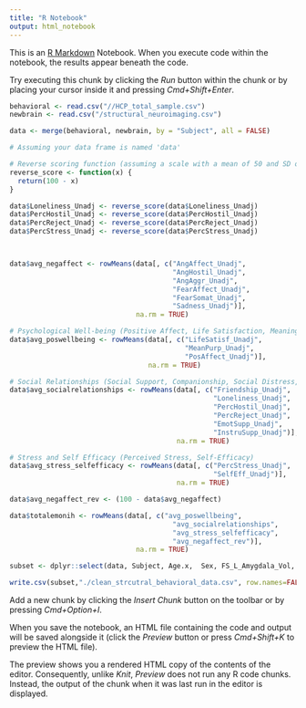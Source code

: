 ```yaml
---
title: "R Notebook"
output: html_notebook
---
```


This is an [R Markdown](http://rmarkdown.rstudio.com) Notebook. When you execute code within the notebook, the results appear beneath the code. 

Try executing this chunk by clicking the *Run* button within the chunk or by placing your cursor inside it and pressing *Cmd+Shift+Enter*. 

```r
behavioral <- read.csv("//HCP_total_sample.csv")
newbrain <- read.csv("/structural_neuroimaging.csv")

data <- merge(behavioral, newbrain, by = "Subject", all = FALSE)
```


```r
# Assuming your data frame is named 'data'

# Reverse scoring function (assuming a scale with a mean of 50 and SD of 10)
reverse_score <- function(x) {
  return(100 - x)
}

data$Loneliness_Unadj <- reverse_score(data$Loneliness_Unadj)
data$PercHostil_Unadj <- reverse_score(data$PercHostil_Unadj)
data$PercReject_Unadj <- reverse_score(data$PercReject_Unadj)
data$PercStress_Unadj <- reverse_score(data$PercStress_Unadj)



data$avg_negaffect <- rowMeans(data[, c("AngAffect_Unadj", 
                                        "AngHostil_Unadj", 
                                        "AngAggr_Unadj", 
                                        "FearAffect_Unadj", 
                                        "FearSomat_Unadj", 
                                        "Sadness_Unadj")], 
                               na.rm = TRUE)

# Psychological Well-being (Positive Affect, Life Satisfaction, Meaning and Purpose)
data$avg_poswellbeing <- rowMeans(data[, c("LifeSatisf_Unadj", 
                                           "MeanPurp_Unadj", 
                                           "PosAffect_Unadj")], 
                                  na.rm = TRUE)

# Social Relationships (Social Support, Companionship, Social Distress, Positive Social Development)
data$avg_socialrelationships <- rowMeans(data[, c("Friendship_Unadj", 
                                                  "Loneliness_Unadj", 
                                                  "PercHostil_Unadj", 
                                                  "PercReject_Unadj", 
                                                  "EmotSupp_Unadj", 
                                                  "InstruSupp_Unadj")], 
                                         na.rm = TRUE)

# Stress and Self Efficacy (Perceived Stress, Self-Efficacy)
data$avg_stress_selfefficacy <- rowMeans(data[, c("PercStress_Unadj", 
                                                  "SelfEff_Unadj")], 
                                         na.rm = TRUE)

data$avg_negaffect_rev <- (100 - data$avg_negaffect)

data$totalemonih <- rowMeans(data[, c("avg_poswellbeing", 
                                        "avg_socialrelationships", 
                                        "avg_stress_selfefficacy", 
                                        "avg_negaffect_rev")], 
                               na.rm = TRUE)

```



```r
subset <- dplyr::select(data, Subject, Age.x,  Sex, FS_L_Amygdala_Vol, FS_R_Amygdala_Vol, Avg_Amygdala_Vol, Avg_Insula_Thck, Avg_Rostralanteriorcingulate_Thck, Avg_Rostralanteriorcingulate_Area, Avg_Medialorbitofrontal_Thck, FS_L_Medialorbitofrontal_Area,FS_R_Medialorbitofrontal_Area, Avg_Medialorbitofrontal_Area,FS_BrainSeg_Vol_No_Vent.x, ER40_CR, ER40_CRT, ER40ANG,ER40FEAR, ER40HAP,ER40NOE, ER40SAD, AngAffect_Unadj, AngHostil_Unadj, AngAggr_Unadj, FearAffect_Unadj, FearSomat_Unadj, Sadness_Unadj, LifeSatisf_Unadj, MeanPurp_Unadj, PosAffect_Unadj, Friendship_Unadj, Loneliness_Unadj, PercHostil_Unadj, PercReject_Unadj, EmotSupp_Unadj, InstruSupp_Unadj, PercStress_Unadj, SelfEff_Unadj, NEOFAC_A, NEOFAC_O, NEOFAC_C, NEOFAC_N, NEOFAC_E, avg_negaffect, avg_poswellbeing, avg_socialrelationships, avg_stress_selfefficacy, totalemonih)

write.csv(subset,"./clean_strcutral_behavioral_data.csv", row.names=FALSE)
```


Add a new chunk by clicking the *Insert Chunk* button on the toolbar or by pressing *Cmd+Option+I*.

When you save the notebook, an HTML file containing the code and output will be saved alongside it (click the *Preview* button or press *Cmd+Shift+K* to preview the HTML file). 

The preview shows you a rendered HTML copy of the contents of the editor. Consequently, unlike *Knit*, *Preview* does not run any R code chunks. Instead, the output of the chunk when it was last run in the editor is displayed.

